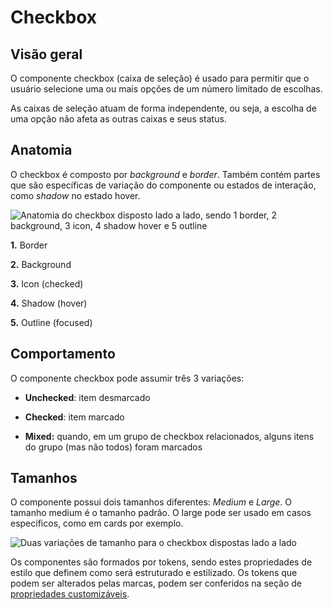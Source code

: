 
# Checkbox

## Visão geral

O componente checkbox (caixa de seleção) é usado para permitir que o usuário selecione uma ou mais opções de um número limitado de escolhas.

As caixas de seleção atuam de forma independente, ou seja, a escolha de uma opção não afeta as outras caixas e seus status.

## Anatomia

O checkbox é composto por _background_ e _border_. Também contém partes que são específicas de variação do componente ou estados de interação, como _shadow_ no estado hover.

<img
  src={checkboxAnatomy}
  alt="Anatomia do checkbox disposto lado a lado, sendo 1 border, 2 background, 3 icon, 4 shadow hover e 5 outline"
/>

**1.** Border

**2.** Background

**3.** Icon (checked)

**4.** Shadow (hover)

**5.** Outline (focused)

## Comportamento

O componente checkbox pode assumir três 3 variações:

- **Unchecked**: item desmarcado

- **Checked**: item marcado

- **Mixed:** quando, em um grupo de checkbox relacionados, alguns itens do grupo (mas não todos) foram marcados

## Tamanhos

O componente possui dois tamanhos diferentes: _Medium_ e _Large_. O tamanho medium é o tamanho padrão. O large pode ser usado em casos específicos, como em cards por exemplo.

<img
  src={checkboxSize}
  alt="Duas variações de tamanho para o checkbox dispostas lado a lado"
/>

Os componentes são formados por tokens, sendo estes propriedades de estilo que definem como será estruturado e estilizado. Os tokens que podem ser alterados pelas marcas, podem ser conferidos na seção de [propriedades customizáveis](https://www.notion.so/Checkbox-b8870a364228481b8350567be1cc63d4).
